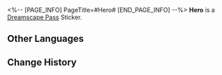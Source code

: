 <%-- [PAGE_INFO]
PageTitle=#Hero#
[END_PAGE_INFO] --%>
{{Stub|Location information}}
{{Item Infobox
|id          = 223056
|image       = Dreamscape Pass Sticker Hero.png
|type        = Dreamscape Pass Sticker
|type2       = Dreamchaser Stickers
|invCategory = 
|rarity      = 4
|effect      = 
|description = Digital stickers that can be used to decorate the pages of the Dreamtour Handbook. They come in many different styles.
|source1     = [[Find the strange doll in the VIP Lounge of the hotel in reality and learn about his story]]
}}
{{Description|And you, my friend, are your own hero.}}
'''Hero''' is a [[Dreamscape Pass]] Sticker.

==Other Languages==
{{Other Languages
|en   = Hero
|zhs  = 英雄
|zht  = 英雄
|ja   = 英雄
|ko   = 영웅
|es   = Héroe
|fr   = Héros
|ru   = Герой
|th   = ฮีโร่
|vi   = Anh Hùng
|de   = Held
|id   = Pahlawan
|pt   = Herói
}}

==Change History==
{{Change History|2.0}}